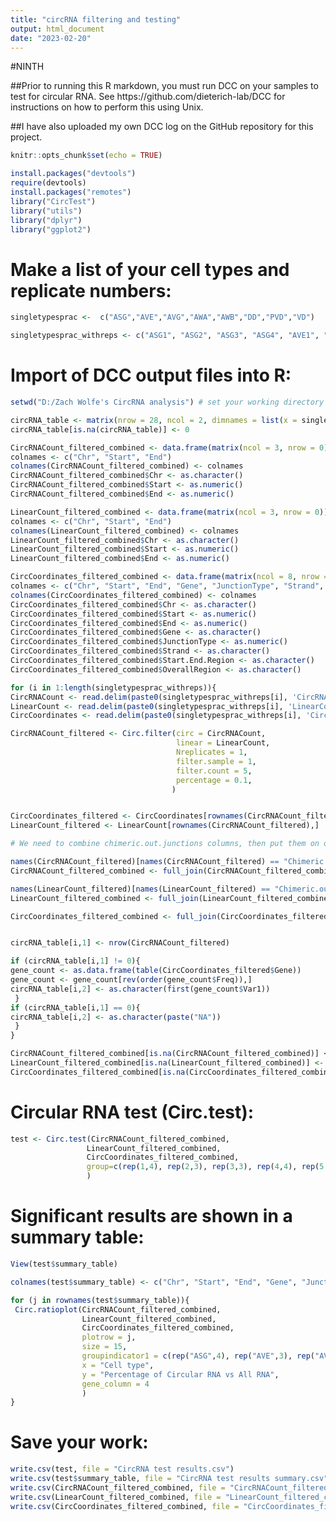 ---
title: "circRNA filtering and testing"
output: html_document
date: "2023-02-20"
---

#NINTH

##Prior to running this R markdown, you must run DCC on your samples to test for circular RNA. See https://github.com/dieterich-lab/DCC for instructions on how to perform this using Unix.

##I have also uploaded my own DCC log on the GitHub repository for this project.

```{r setup, include=FALSE}
knitr::opts_chunk$set(echo = TRUE)
```

```{r}
install.packages("devtools")
require(devtools)
install.packages("remotes")
library("CircTest")
library("utils")
library("dplyr")
library("ggplot2")
```

# Make a list of your cell types and replicate numbers:
```{r}
singletypesprac <-  c("ASG","AVE","AVG","AWA","AWB","DD","PVD","VD")

singletypesprac_withreps <- c("ASG1", "ASG2", "ASG3", "ASG4", "AVE1", "AVE2", "AVE3", "AVG1", "AVG2", "AVG3", "AWA1", "AWA2", "AWA3", "AWA4", "AWB1", "AWB2", "AWB3", "AWB4", "AWB5", "DD1", "DD2", "DD3", "PVD1", "PVD2", "VD1", "VD2", "VD3", "VD4")
```

# Import of DCC output files into R:
```{r, include=FALSE}
setwd("D:/Zach Wolfe's CircRNA analysis") # set your working directory here

circRNA_table <- matrix(nrow = 28, ncol = 2, dimnames = list(x = singletypesprac_withreps, y = c(paste("circRNA count"), paste("Most frequently circularized gene"))))
circRNA_table[is.na(circRNA_table)] <- 0

CircRNACount_filtered_combined <- data.frame(matrix(ncol = 3, nrow = 0))
colnames <- c("Chr", "Start", "End")
colnames(CircRNACount_filtered_combined) <- colnames
CircRNACount_filtered_combined$Chr <- as.character()
CircRNACount_filtered_combined$Start <- as.numeric()
CircRNACount_filtered_combined$End <- as.numeric()

LinearCount_filtered_combined <- data.frame(matrix(ncol = 3, nrow = 0))
colnames <- c("Chr", "Start", "End")
colnames(LinearCount_filtered_combined) <- colnames
LinearCount_filtered_combined$Chr <- as.character()
LinearCount_filtered_combined$Start <- as.numeric()
LinearCount_filtered_combined$End <- as.numeric()

CircCoordinates_filtered_combined <- data.frame(matrix(ncol = 8, nrow = 0))
colnames <- c("Chr", "Start", "End", "Gene", "JunctionType", "Strand", "Start.End.Region", "OverallRegion")
colnames(CircCoordinates_filtered_combined) <- colnames
CircCoordinates_filtered_combined$Chr <- as.character()
CircCoordinates_filtered_combined$Start <- as.numeric()
CircCoordinates_filtered_combined$End <- as.numeric()
CircCoordinates_filtered_combined$Gene <- as.character()
CircCoordinates_filtered_combined$JunctionType <- as.numeric()
CircCoordinates_filtered_combined$Strand <- as.character()
CircCoordinates_filtered_combined$Start.End.Region <- as.character()
CircCoordinates_filtered_combined$OverallRegion <- as.character()

for (i in 1:length(singletypesprac_withreps)){
CircRNACount <- read.delim(paste0(singletypesprac_withreps[i], 'CircRNACount'))
LinearCount <- read.delim(paste0(singletypesprac_withreps[i], 'LinearCount'))
CircCoordinates <- read.delim(paste0(singletypesprac_withreps[i], 'CircCoordinates'))

CircRNACount_filtered <- Circ.filter(circ = CircRNACount,
                                     linear = LinearCount,
                                     Nreplicates = 1,
                                     filter.sample = 1,
                                     filter.count = 5,
                                     percentage = 0.1,
                                    )


CircCoordinates_filtered <- CircCoordinates[rownames(CircRNACount_filtered),]
LinearCount_filtered <- LinearCount[rownames(CircRNACount_filtered),]

# We need to combine chimeric.out.junctions columns, then put them on one big table

names(CircRNACount_filtered)[names(CircRNACount_filtered) == "Chimeric.out.junction"] <- paste0("Chimeric.out.junction", singletypesprac_withreps[i])
CircRNACount_filtered_combined <- full_join(CircRNACount_filtered_combined, CircRNACount_filtered)

names(LinearCount_filtered)[names(LinearCount_filtered) == "Chimeric.out.junction"] <- paste0("Chimeric.out.junction", singletypesprac_withreps[i])
LinearCount_filtered_combined <- full_join(LinearCount_filtered_combined, LinearCount_filtered)

CircCoordinates_filtered_combined <- full_join(CircCoordinates_filtered_combined, CircCoordinates_filtered)


circRNA_table[i,1] <- nrow(CircRNACount_filtered)

if (circRNA_table[i,1] != 0){
gene_count <- as.data.frame(table(CircCoordinates_filtered$Gene))
gene_count <- gene_count[rev(order(gene_count$Freq)),]
circRNA_table[i,2] <- as.character(first(gene_count$Var1))
 }
if (circRNA_table[i,1] == 0){
circRNA_table[i,2] <- as.character(paste("NA"))
 }
}

CircRNACount_filtered_combined[is.na(CircRNACount_filtered_combined)] <- 0
LinearCount_filtered_combined[is.na(LinearCount_filtered_combined)] <- 0
CircCoordinates_filtered_combined[is.na(CircCoordinates_filtered_combined)] <- 0
```

# Circular RNA test (Circ.test):
```{r}
test <- Circ.test(CircRNACount_filtered_combined,
                 LinearCount_filtered_combined,
                 CircCoordinates_filtered_combined,
                 group=c(rep(1,4), rep(2,3), rep(3,3), rep(4,4), rep(5,5), rep(6,3), rep(7,2), rep(8,4))
                 )
```

# Significant results are shown in a summary table:
```{r}
View(test$summary_table)

colnames(test$summary_table) <- c("Chr", "Start", "End", "Gene", "JunctionType", "Strand", "Start.End.Region", "OverallRegion", "sig_p", "ASG_ratio_mean", "AVE_ratio_mean", "AVG_ratio_mean", "AWA_ratio_mean", "AWB_ratio_mean", "DD_ratio_mean", "PVD_ratio_mean", "VD_ratio_mean")

for (j in rownames(test$summary_table)){
 Circ.ratioplot(CircRNACount_filtered_combined,
                LinearCount_filtered_combined,
                CircCoordinates_filtered_combined,
                plotrow = j,
                size = 15,
                groupindicator1 = c(rep("ASG",4), rep("AVE",3), rep("AVG",3), rep("AWA",4), rep("AWB",5), rep("DD",3), rep("PVD",2), rep("VD",4)),
                x = "Cell type",
                y = "Percentage of Circular RNA vs All RNA",
                gene_column = 4
                )
}
```
# Save your work:
```{r}
write.csv(test, file = "CircRNA test results.csv")
write.csv(test$summary_table, file = "CircRNA test results summary.csv")
write.csv(CircRNACount_filtered_combined, file = "CircRNACount_filtered_combined.csv")
write.csv(LinearCount_filtered_combined, file = "LinearCount_filtered_combined.csv")
write.csv(CircCoordinates_filtered_combined, file = "CircCoordinates_filtered_combined.csv")
```

